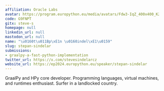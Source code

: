 ```yaml
---
affiliation: Oracle Labs
avatar: https://program.europython.eu/media/avatars/Fdw3-IqZ_400x400_K2lfEGK.jpg
code: G9FNPT
gitx: steve-s
homepage: null
linkedin_url: null
mastodon_url: null
name: "\u0160t\u011Bp\xE1n \u0160indel\xE1\u0159"
slug: stepan-sindelar
submissions:
- graalpy-a-fast-python-implementation
twitter_url: https://x.com/stevesindelarcz
website_url: https://ep2024.europython.eu/speaker/stepan-sindelar
---
```


GraalPy and HPy core developer. Programming languages, virtual machines, and runtimes enthusiast. Surfer in a landlocked country.